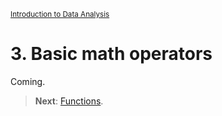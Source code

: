 <style>@import url(style.css);</style>
<small>[Introduction to Data Analysis](index.html)</small>

# 3. Basic math operators

Coming.

> __Next__: [Functions](31_functions.html).
